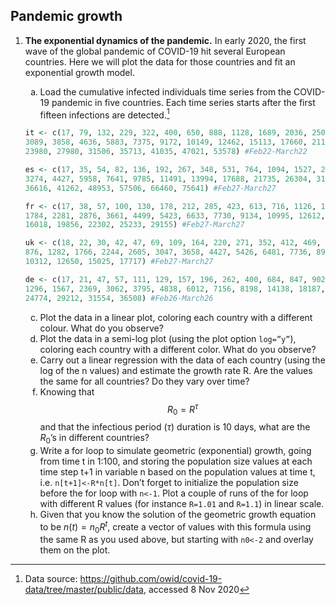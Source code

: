 ## Pandemic growth

1.  **The exponential dynamics of the pandemic.** In early 2020, the first wave of the global pandemic of COVID-19 hit several European countries. Here we will plot the data for those countries and fit an exponential growth model.

    a.  Load the cumulative infected individuals time series from the COVID-19 pandemic in five countries. Each time series starts after the first fifteen infections are detected.[^_popgrowth-1]

    ``` r
    it <- c(17, 79, 132, 229, 322, 400, 650, 888, 1128, 1689, 2036, 2502, 
    3089, 3858, 4636, 5883, 7375, 9172, 10149, 12462, 15113, 17660, 21157,
    23980, 27980, 31506, 35713, 41035, 47021, 53578) #Feb22-March22

    es <- c(17, 35, 54, 82, 136, 192, 267, 348, 531, 764, 1094, 1527, 2299,
    3274, 4427, 5958, 7641, 9785, 11491, 13994, 17688, 21735, 26304, 31750,
    36616, 41262, 48953, 57506, 66460, 75641) #Feb27-March27

    fr <- c(17, 38, 57, 100, 130, 178, 212, 285, 423, 613, 716, 1126, 1412,
    1784, 2281, 2876, 3661, 4499, 5423, 6633, 7730, 9134, 10995, 12612, 14459, 
    16018, 19856, 22302, 25233, 29155) #Feb27-March27

    uk <- c(18, 22, 30, 42, 47, 69, 109, 164, 220, 271, 352, 412, 469, 617, 
    876, 1282, 1766, 2244, 2605, 3047, 3658, 4427, 5426, 6481, 7736, 8934, 
    10312, 12650, 15025, 17717) #Feb27-March27

    de <- c(17, 21, 47, 57, 111, 129, 157, 196, 262, 400, 684, 847, 902, 1139, 
    1296, 1567, 2369, 3062, 3795, 4838, 6012, 7156, 8198, 14138, 18187, 21463, 
    24774, 29212, 31554, 36508) #Feb26-March26
    ```

    c.  Plot the data in a linear plot, coloring each country with a different colour. What do you observe?
    d.  Plot the data in a semi-log plot (using the plot option `log=”y”`), coloring each country with a different color. What do you observe?
    e.  Carry out a linear regression with the data of each country (using the log of the n values) and estimate the growth rate R. Are the values the same for all countries? Do they vary over time?
    f.  Knowing that $$R_0 = R^\tau$$ and that the infectious period ($\tau$) duration is 10 days, what are the $R_0$’s in different countries?
    g.  Write a for loop to simulate geometric (exponential) growth, going from time t in 1:100, and storing the population size values at each time step t+1 in variable n based on the population values at time t, i.e. `n[t+1]<-R*n[t]`. Don’t forget to initialize the population size before the for loop with `n<-1`. Plot a couple of runs of the for loop with different R values (for instance `R=1.01` and `R=1.1`) in linear scale.
    h.  Given that you know the solution of the geometric growth equation to be $n(t)=n_0 R^t$, create a vector of values with this formula using the same R as you used above, but starting with `n0<-2` and overlay them on the plot.

[^_popgrowth-1]: Data source: <https://github.com/owid/covid-19-data/tree/master/public/data>, accessed 8 Nov 2020
